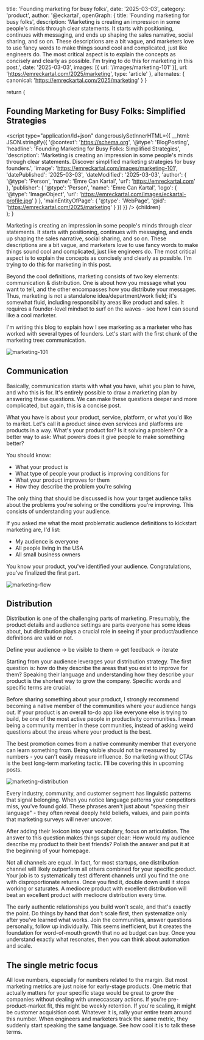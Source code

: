   title: 'Founding marketing for busy folks',
  date: '2025-03-03',
  category: 'product',
  author: '@eckartal',
  openGraph: {
    title: 'Founding marketing for busy folks',
    description: 'Marketing is creating an impression in some people\'s minds through clear statements. It starts with positioning, continues with messaging, and ends up shaping the sales narrative, social sharing, and so on. These descriptions are a bit vague, and marketers love to use fancy words to make things sound cool and complicated, just like engineers do. The most critical aspect is to explain the concepts as concisely and clearly as possible. I\'m trying to do this for marketing in this post.',
    date: '2025-03-03',
    images: [{ url: '/images/marketing-101' }],
    url: 'https://emreckartal.com/2025/marketing',
    type: 'article'
  },
  alternates: {
    canonical: 'https://emreckartal.com/2025/marketing'
  }
}

  return (
    <article className="prose dark:prose-invert">
      <h1 className="text-3xl font-bold mb-4">Founding Marketing for Busy Folks: Simplified Strategies</h1>
      <script
        type="application/ld+json"
        dangerouslySetInnerHTML={{
          __html: JSON.stringify({
            '@context': 'https://schema.org',
            '@type': 'BlogPosting',
            'headline': 'Founding Marketing for Busy Folks: Simplified Strategies',
            'description': 'Marketing is creating an impression in some people\'s minds through clear statements. Discover simplified marketing strategies for busy founders.',
            'image': 'https://emreckartal.com/images/marketing-101',
            'datePublished': '2025-03-03',
            'dateModified': '2025-03-03',
            'author': {
              '@type': 'Person',
              'name': 'Emre Can Kartal',
              'url': 'https://emreckartal.com'
            },
            'publisher': {
              '@type': 'Person',
              'name': 'Emre Can Kartal',
              'logo': {
                '@type': 'ImageObject',
                'url': 'https://emreckartal.com/images/eckartal-profile.jpg'
              }
            },
            'mainEntityOfPage': {
              '@type': 'WebPage',
              '@id': 'https://emreckartal.com/2025/marketing'
            }
          })
        }}
      />
      {children}
    </article>
  );
}

Marketing is creating an impression in some people's minds through clear statements. It starts with positioning, continues with messaging, and ends up shaping the sales narrative, social sharing, and so on. These descriptions are a bit vague, and marketers love to use fancy words to make things sound cool and complicated, just like engineers do. The most critical aspect is to explain the concepts as concisely and clearly as possible. I'm trying to do this for marketing in this post.

Beyond the cool definitions, marketing consists of two key elements: communication & distribution. One is about how you message what you want to tell, and the other encompasses how you distribute your messages. Thus, marketing is not a standalone idea/department/work field; it's somewhat fluid, including responsibility areas like product and sales. It requires a founder-level mindset to surf on the waves - see how I can sound like a cool marketer.

I'm writing this blog to explain how I see marketing as a marketer who has worked with several types of founders. Let's start with the first chunk of the marketing tree: communication.

![marketing-101](/images/marketing-101.jpg)

## Communication

Basically, communication starts with what you have, what you plan to have, and who this is for. It's entirely possible to draw a marketing plan by answering these questions. We can make these questions deeper and more complicated, but again, this is a concise post.

What you have is about your product, service, platform, or what you'd like to market. Let's call it a product since even services and platforms are products in a way. What's your product for? Is it solving a problem? Or a better way to ask: What powers does it give people to make something better?

You should know:
- What your product is
- What type of people your product is improving conditions for
- What your product improves for them
- How they describe the problem you're solving

The only thing that should be discussed is how your target audience talks about the problems you're solving or the conditions you're improving. This consists of understanding your audience.

If you asked me what the most problematic audience definitions to kickstart marketing are, I'd list:
- My audience is everyone
- All people living in the USA
- All small business owners

You know your product, you've identified your audience. Congratulations, you've finalized the first part.

![marketing-flow](/images/marketing-flow.jpg)

## Distribution

Distribution is one of the challenging parts of marketing. Presumably, the product details and audience settings are parts everyone has some ideas about, but distribution plays a crucial role in seeing if your product/audience definitions are valid or not.

Define your audience -> be visible to them -> get feedback -> iterate

Starting from your audience leverages your distribution strategy. The first question is: how do they describe the areas that you exist to improve for them? Speaking their language and understanding how they describe your product is the shortest way to grow the company. Specific words and specific terms are crucial.

Before sharing something about your product, I strongly recommend becoming a native member of the communities where your audience hangs out. If your product is an overall to-do app like everyone else is trying to build, be one of the most active people in productivity communities. I mean being a community member in these communities, instead of asking weird questions about the areas where your product is the best.

The best promotion comes from a native community member that everyone can learn something from. Being visible should not be measured by numbers - you can't easily measure influence. So marketing without CTAs is the best long-term marketing tactic. I'll be covering this in upcoming posts.

![marketing-distribution](/images/marketing-distribution.jpg)

Every industry, community, and customer segment has linguistic patterns that signal belonging. When you notice language patterns your competitors miss, you've found gold. These phrases aren't just about "speaking their language" - they often reveal deeply held beliefs, values, and pain points that marketing surveys will never uncover.

After adding their lexicon into your vocabulary, focus on articulation. The answer to this question makes things super clear: How would my audience describe my product to their best friends? Polish the answer and put it at the beginning of your homepage.

Not all channels are equal. In fact, for most startups, one distribution channel will likely outperform all others combined for your specific product. Your job is to systematically test different channels until you find the one with disproportionate returns. Once you find it, double down until it stops working or saturates. A mediocre product with excellent distribution will beat an excellent product with mediocre distribution every time.

The early authentic relationships you build won't scale, and that's exactly the point. Do things by hand that don't scale first, then systematize only after you've learned what works. Join the communities, answer questions personally, follow up individually. This seems inefficient, but it creates the foundation for word-of-mouth growth that no ad budget can buy. Once you understand exactly what resonates, then you can think about automation and scale.

## The single metric focus

All love numbers, especially for numbers related to the margin. But most marketing metrics are just noise for early-stage products. One metric that actually matters for your specific stage would be great to grow the companies without dealing with unneccassary actions. If you're pre-product-market fit, this might be weekly retention. If you're scaling, it might be customer acquisition cost. Whatever it is, rally your entire team around this number. When engineers and marketers track the same metric, they suddenly start speaking the same language. See how cool it is to talk these terms.
